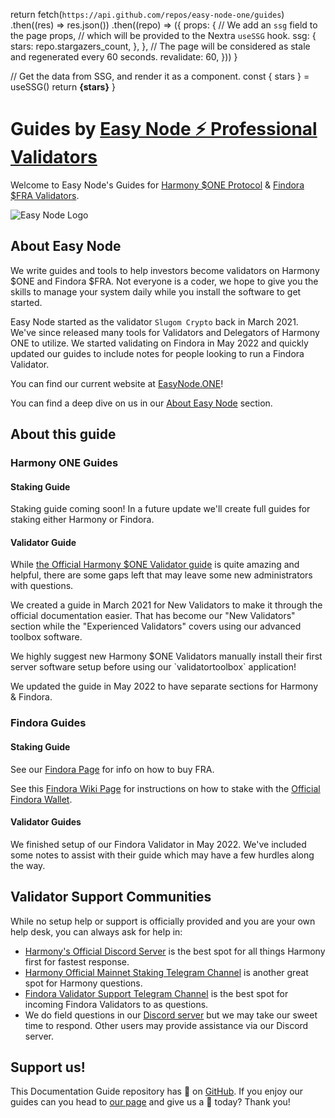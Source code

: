 
  return fetch(`https://api.github.com/repos/easy-node-one/guides`)
    .then((res) => res.json())
    .then((repo) => ({
      props: {
        // We add an `ssg` field to the page props,
        // which will be provided to the Nextra `useSSG` hook.
        ssg: {
          stars: repo.stargazers_count,
        },
      },
      // The page will be considered as stale and regenerated every 60 seconds.
      revalidate: 60,
    }))
}

  // Get the data from SSG, and render it as a component.
  const { stars } = useSSG()
  return <strong>{stars}</strong>
}

# Guides by [Easy Node ⚡ Professional Validators](https://easynode.one)
Welcome to Easy Node's Guides for [Harmony $ONE Protocol](https://harmony.one) & [Findora $FRA Validators](https://findora.org).

![Easy Node Logo](/easynode_weblogo.png)

## About Easy Node
We write guides and tools to help investors become validators on Harmony $ONE and Findora $FRA. Not everyone is a coder, we hope to give you the skills to manage your system daily while you install the software to get started.

Easy Node started as the validator `Slugom Crypto` back in March 2021. We've since released many tools for Validators and Delegators of Harmony ONE to utilize. We started validating on Findora in May 2022 and quickly updated our guides to include notes for people looking to run a Findora Validator.

You can find our current website at [EasyNode.ONE](https://easynode.one)!

You can find a deep dive on us in our [About Easy Node](/about) section.

## About this guide
### Harmony ONE Guides
#### Staking Guide
Staking guide coming soon! In a future update we'll create full guides for staking either Harmony or Findora.

#### Validator Guide
While [the Official Harmony $ONE Validator guide](https://docs.harmony.one/home/network/validators) is quite amazing and helpful, there are some gaps left that may leave some new administrators with questions. 

We created a guide in March 2021 for New Validators to make it through the official documentation easier. That has become our "New Validators" section while the "Experienced Validators" covers using our advanced toolbox software.

<Callout type="error" emoji="️🚫">
    We highly suggest new Harmony $ONE Validators manually install their first server software setup before using our `validatortoolbox` application!
</Callout>

We updated the guide in May 2022 to have separate sections for Harmony & Findora.

### Findora Guides
#### Staking Guide
See our [Findora Page](https://guides.easynode.pro/findora) for info on how to buy FRA.

See this [Findora Wiki Page](https://wiki.dev.findora.org/docs/guides/staking-user-guide/) for instructions on how to stake with the [Official Findora Wallet](https://wallet.findora.org).

#### Validator Guides
We finished setup of our Findora Validator in May 2022. We've included some notes to assist with their guide which may have a few hurdles along the way.

## Validator Support Communities
While no setup help or support is officially provided and you are your own help desk, you can always ask for help in:
- [Harmony's Official Discord Server](https://harmony.one/discord) is the best spot for all things Harmony first for fastest response.
- [Harmony Official Mainnet Staking Telegram Channel](https://t.me/PangaeaVolunteers) is another great spot for Harmony questions.
- [Findora Validator Support Telegram Channel](https://t.me/findora_validators) is the best spot for incoming Findora Validators to as questions.
- We do field questions in our [Discord server](https://discord.gg/Rcz5T6D9CV) but we may take our sweet time to respond. Other users may provide assistance via our Discord server.


## Support us!
This Documentation Guide repository has <Stars /> 🌟 on [GitHub](https://github.com/easy-node-one/guides). If you enjoy our guides can you head to [our page](https://github.com/easy-node-one/guides) and give us a 🌟 today? Thank you!